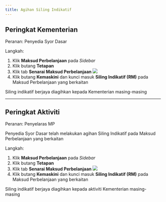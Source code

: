 ```yaml
---
title: Agihan Siling Indikatif
---
```


## Peringkat Kementerian
Peranan: Penyedia Syor Dasar

Langkah:
1. Klik **Maksud Perbelanjaan** pada *Sidebar*
2. Klik butang **Tetapan**
3. Klik tab **Senarai Maksud Perbelanjaan**
![](./images/si-kementerian.png)
4. Klik butang **Kemaskini** dan kunci masuk **Siling Indikatif (RM)** pada Maksud Perbelanjaan yang berkaitan

<Callout title="Outcome"> 
Siling indikatif berjaya diagihkan kepada Kementerian masing-masing
</Callout>

---

## Peringkat Aktiviti
Peranan: Penyelaras MP  

<Callout title="Pra-syarat" type="warn">
Penyedia Syor Dasar telah melakukan agihan Siling Indikatif pada Maksud Perbelanjaan yang berkaitan
</Callout>

Langkah:
1. Klik **Maksud Perbelanjaan** pada *Sidebar*
2. Klik butang **Tetapan**
3. Klik tab **Senarai Maksud Perbelanjaan**
![](./images/si-aktiviti.png)
4. Klik butang **Kemaskini** dan kunci masuk **Siling Indikatif (RM)** pada Maksud Perbelanjaan yang berkaitan

<Callout title="Outcome"> 
Siling indikatif berjaya diagihkan kepada aktiviti Kementerian masing-masing
</Callout>
